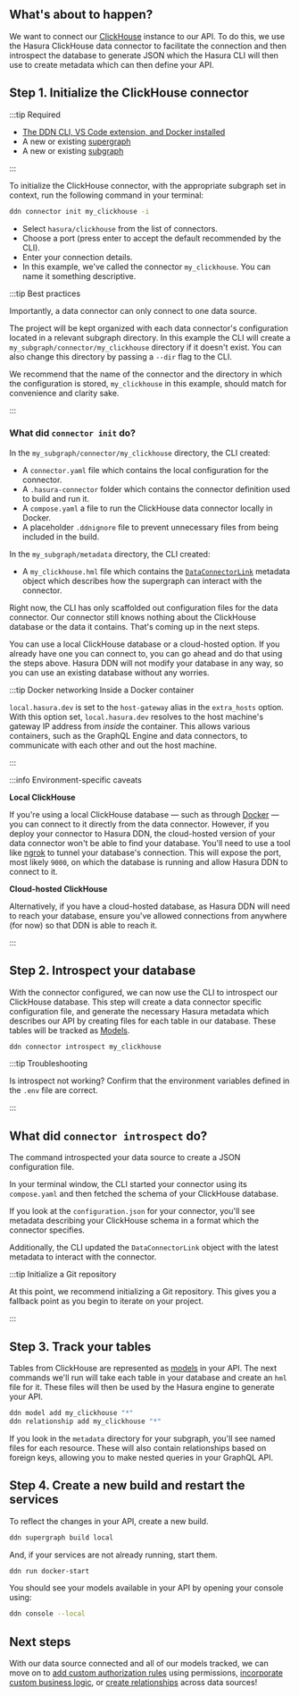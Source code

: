 
## What's about to happen?

We want to connect our [ClickHouse](https://clickhouse.com/) instance to our API. To do this, we use the Hasura
ClickHouse data connector to facilitate the connection and then introspect the database to generate JSON which the
Hasura CLI will then use to create metadata which can then define your API.

<Thumbnail src="/img/get-started/ERD/connect-data.png" alt="Connect a data source" width="1000px" />

## Step 1. Initialize the ClickHouse connector

:::tip Required

- [The DDN CLI, VS Code extension, and Docker installed](/getting-started/build/00-prerequisites.mdx)
- A new or existing [supergraph](/getting-started/build/01-init-supergraph.mdx)
- A new or existing [subgraph](/getting-started/build/02-init-subgraph.mdx)

:::

To initialize the ClickHouse connector, with the appropriate subgraph set in context, run the following command in your
terminal:

```bash title="Run the following command:"
ddn connector init my_clickhouse -i
```

- Select `hasura/clickhouse` from the list of connectors.
- Choose a port (press enter to accept the default recommended by the CLI).
- Enter your connection details.
- In this example, we've called the connector `my_clickhouse`. You can name it something descriptive.

:::tip Best practices

Importantly, a data connector can only connect to one data source.

The project will be kept organized with each data connector's configuration located in a relevant subgraph directory. In
this example the CLI will create a `my_subgraph/connector/my_clickhouse` directory if it doesn't exist. You can also
change this directory by passing a `--dir` flag to the CLI.

We recommend that the name of the connector and the directory in which the configuration is stored, `my_clickhouse` in
this example, should match for convenience and clarity sake.

:::

### What did `connector init` do?

In the `my_subgraph/connector/my_clickhouse` directory, the CLI created:

- A `connector.yaml` file which contains the local configuration for the connector.
- A `.hasura-connector` folder which contains the connector definition used to build and run it.
- A `compose.yaml` a file to run the ClickHouse data connector locally in Docker.
- A placeholder `.ddnignore` file to prevent unnecessary files from being included in the build.

In the `my_subgraph/metadata` directory, the CLI created:

- A `my_clickhouse.hml` file which contains the [`DataConnectorLink`](/supergraph-modeling/data-connector-links.mdx)
  metadata object which describes how the supergraph can interact with the connector.

Right now, the CLI has only scaffolded out configuration files for the data connector. Our connector still knows nothing
about the ClickHouse database or the data it contains. That's coming up in the next steps.

You can use a local ClickHouse database or a cloud-hosted option. If you already have one you can connect to, you can go
ahead and do that using the steps above. Hasura DDN will not modify your database in any way, so you can use an existing
database without any worries.

:::tip Docker networking Inside a Docker container

`local.hasura.dev` is set to the `host-gateway` alias in the `extra_hosts` option. With this option set,
`local.hasura.dev` resolves to the host machine's gateway IP address from _inside_ the container. This allows various
containers, such as the GraphQL Engine and data connectors, to communicate with each other and out the host machine.

:::

:::info Environment-specific caveats

**Local ClickHouse**

If you're using a local ClickHouse database — such as through
[Docker](https://hub.docker.com/r/clickhouse/clickhouse-server/) — you can connect to it directly from the data
connector. However, if you deploy your connector to Hasura DDN, the cloud-hosted version of your data connector won't be
able to find your database. You'll need to use a tool like [ngrok](https://ngrok.com/) to tunnel your database's
connection. This will expose the port, most likely `9000`, on which the database is running and allow Hasura DDN to
connect to it.

**Cloud-hosted ClickHouse**

Alternatively, if you have a cloud-hosted database, as Hasura DDN will need to reach your database, ensure you've
allowed connections from anywhere (for now) so that DDN is able to reach it.

:::

## Step 2. Introspect your database

With the connector configured, we can now use the CLI to introspect our ClickHouse database. This step will create a
data connector specific configuration file, and generate the necessary Hasura metadata which describes our API by
creating files for each table in our database. These tables will be tracked as
[Models](/supergraph-modeling/models.mdx).

```bash title="Run the following command:"
ddn connector introspect my_clickhouse
```

:::tip Troubleshooting

Is introspect not working? Confirm that the environment variables defined in the `.env` file are correct.

:::

## What did `connector introspect` do?

The command introspected your data source to create a JSON configuration file.

In your terminal window, the CLI started your connector using its `compose.yaml` and then fetched the schema of your
ClickHouse database.

If you look at the `configuration.json` for your connector, you'll see metadata describing your ClickHouse schema in a
format which the connector specifies.

Additionally, the CLI updated the `DataConnectorLink` object with the latest metadata to interact with the connector.

:::tip Initialize a Git repository

At this point, we recommend initializing a Git repository. This gives you a fallback point as you begin to iterate on
your project.

:::

## Step 3. Track your tables

Tables from ClickHouse are represented as [models](/supergraph-modeling/models.mdx) in your API. The next commands we'll
run will take each table in your database and create an `hml` file for it. These files will then be used by the Hasura
engine to generate your API.

```bash title="Run the following to create your models and relationships:"
ddn model add my_clickhouse "*"
ddn relationship add my_clickhouse "*"
```

If you look in the `metadata` directory for your subgraph, you'll see named files for each resource. These will also
contain relationships based on foreign keys, allowing you to make nested queries in your GraphQL API.

## Step 4. Create a new build and restart the services

To reflect the changes in your API, create a new build.

```bash title= "Run the following:"
ddn supergraph build local
```

And, if your services are not already running, start them.

```bash title="Run the following:"
ddn run docker-start
```

You should see your models available in your API by opening your console using:

```bash title="Run the following:"
ddn console --local
```

## Next steps

With our data source connected and all of our models tracked, we can move on to
[add custom authorization rules](/getting-started/build/05-add-permissions.mdx) using permissions,
[incorporate custom business logic](/getting-started/build/06-add-business-logic.mdx), or
[create relationships](/getting-started/build/07-create-a-relationship.mdx) across data sources!
